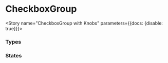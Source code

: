 

<Meta component={CheckboxGroup} title="Components/Molecules/Form Controls/CheckboxGroup"/>

# CheckboxGroup
<Description of={CheckboxGroup} />
<Props of={CheckboxGroup} />

<Story name="CheckboxGroup with Knobs" parameters={{docs: {disable: true}}}>
  <form id="formKnobs">
    <CheckboxGroup
      className={text('className', '')}
      disabled={boolean('disabled', false)}
      errorMsg={text('errorMsg', '')}
      formId={text('formId', 'formKnobs')}
      handleChange={action('`CheckboxGroup with Knobs` onChange event triggered.')}
      label={text('label', 'Favorite Food')}
      name={text('name', 'favoriteFood')}
      selectedValues={array('selectedValues', ["pizza", "hamburger"])}
    >
      <Checkbox label='Pizza' value='pizza' />
      <Checkbox label='Hotdog' value='hotdog' />
      <Checkbox label='Hamburger' value='hamburger' />
      <Checkbox label='Coleslaw' value='coleslaw' />
    </CheckboxGroup>
  </form>
</Story>

### Types
<Preview>
  <Story name="CheckboxGroup Types">
    <form id="formTypes">
      <CheckboxGroup
        formId="formTypes"
        handleChange={action('`CheckboxGroup Types` onChange event triggered.')}
        label="Favorite Text Editor"
        name="favoriteTextEditor"
        selectedValues={['vim']}
      >
        <Checkbox label="Vim" value="vim" />
        <Checkbox label="Emacs" value="emacs" />
        <Checkbox label="VS Code" value="vscode" />
        <Checkbox label="Atom" value="atom" />
      </CheckboxGroup>
    </form>
  </Story>
</Preview>

### States
<Preview>
  <Story name="CheckboxGroup States">
    <form id="formStates">
      <CheckboxGroup
        formId="formStates"
        handleChange={action('`CheckboxGroup States` onChange event triggered.')}
        label="Default Checkbox Group"
        name="favoriteOS"
        selectedValues={['macos']}
      >
        <Checkbox label="macOS" value="macos" />
        <Checkbox label="Windows" value="windows" />
        <Checkbox label="Linux" value="linux" />
      </CheckboxGroup>
      <CheckboxGroup
        disabled
        formId="formStates"
        handleChange={action('`CheckboxGroup States` onChange event triggered.')}
        label="Favorite Beatle (Disabled Checkbox Group)"
        name="favoriteBeatle"
        selectedValues={['george']}
      >
        <Checkbox label="John Lennon" value="john" />
        <Checkbox label="Paul Mccartney" value="paul" />
        <Checkbox label="George Harrison" value="george" />
        <Checkbox label="Ringo Starr" value="ringo" />
      </CheckboxGroup>
      <CheckboxGroup
        formId="formStates"
        handleChange={action('`CheckboxGroup States` onChange event triggered.')}
        label="Favorite Beatle (Disabled Checkbox Individual)"
        name="favoriteBeatle2"
      >
        <Checkbox label="John Lennon" value="john" />
        <Checkbox label="Paul Mccartney" value="paul" />
        <Checkbox label="George Harrison" value="george" />
        <Checkbox label="Ringo Starr (Disabled)" value="ringo" disabled />
      </CheckboxGroup>
      <CheckboxGroup
        errorMsg="Unable to set Vuejs as favorite framework."
        formId="formStates"
        handleChange={action('`CheckboxGroup States` onChange event triggered.')}
        label="Favorite UI Framework"
        name="favoriteFramework"
        selectedValues={["react", "vue"]}
      >
        <Checkbox label="React" value="react" />
        <Checkbox label="AngularJS" value="angularjs" />
        <Checkbox label="Angular" value="angular" />
        <Checkbox label="Vue" value="vue" />
      </CheckboxGroup>
    </form>
  </Story>
</Preview>

